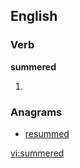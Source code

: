 
==English==

===Verb===
'''summered'''

# {{past of|[[summer]]}}

===Anagrams===
* [[resummed#English|resummed]]

[[vi:summered]]